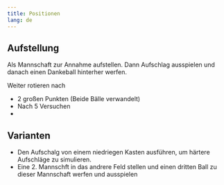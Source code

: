 ```yaml
---
title: Positionen
lang: de
---
```


## Aufstellung

Als Mannschaft zur Annahme aufstellen. Dann Aufschlag ausspielen und danach einen Dankeball hinterher werfen.

Weiter rotieren nach 

* 2 großen Punkten (Beide Bälle verwandelt)
* Nach 5 Versuchen
* 

:::{.callout-tip}
## Varianten
* Den Aufschalg von einem niedriegen Kasten ausführen, um härtere  Aufschläge zu simulieren.
* Eine 2. Mannschft in das andrere Feld stellen und einen dritten Ball zu dieser Mannschaft werfen und ausspielen
:::

